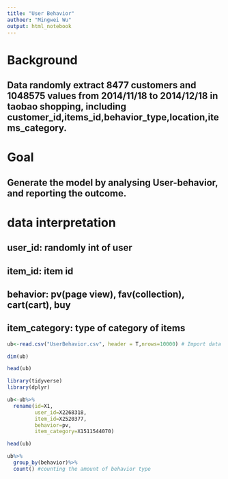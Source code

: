 ```yaml
---
title: "User Behavior"
authoer: "Mingwei Wu"
output: html_notebook
---
```


# Background
## Data randomly extract 8477 customers and 1048575 values from 2014/11/18 to 2014/12/18 in taobao shopping, including customer_id,items_id,behavior_type,location,items_category.

# Goal
## Generate the model by analysing User-behavior, and reporting the outcome.

# data interpretation
## user_id: randomly int of user
## item_id: item id
## behavior: pv(page view), fav(collection), cart(cart), buy
## item_category: type of category of items

```r
ub<-read.csv("UserBehavior.csv", header = T,nrows=10000) # Import data
```

```r
dim(ub)
```
```r
head(ub)
```
```r
library(tidyverse)
library(dplyr)
```
```r
ub<-ub%>%
  rename(id=X1,
         user_id=X2268318,
         item_id=X2520377,
         behavior=pv,
         item_category=X1511544070)
```
```r
head(ub)
```
```r
ub%>%
  group_by(behavior)%>%
  count() #counting the amount of behavior type
```






